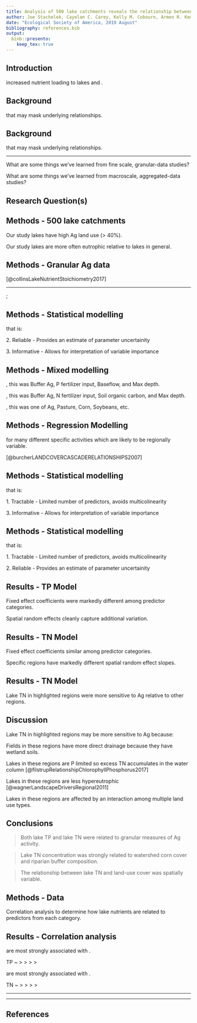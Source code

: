 ```yaml
---
title: Analysis of 500 lake catchments reveals the relationship between crop type, fertilizer and manure inputs and lake nutrient concentrations
author: Joe Stachelek, Cayelan C. Carey, Kelly M. Cobourn, Armen R. Kemanian, Tyler Wagner, Kathleen C. Weathers, Weizhe Weng and Patricia A. Soranno
date: "Ecological Society of America, 2019 August"
bibliography: references.bib
output: 
  binb::presento:
    keep_tex: true
---
```


## Introduction
\small

\alert{Ag land-use is associated with} increased nutrient loading to lakes and \alert{higher nutrient concentrations}.

\vspace{1em}

\centerline{\includegraphics[width=11cm]{images/tn_vs_ag.png}}\hspace*{8cm}

## Background
\small

\alert{Ag land-use is an aggregated measure} that may mask underlying relationships.

  \begin{figure}
    \includegraphics[width=11cm]{../../JournalSubmissions/lagos_ag/figures/cdl_vs_nlcd-1.png}
  \end{figure}

## Background
\small

\alert{Watershed land-use summaries are spatially coarse measures} that may mask underlying relationships.

  \begin{figure}
    \includegraphics[width=11cm]{../../JournalSubmissions/lagos_ag/figures/satellite-1.png}
  \end{figure}

____

\small

<!-- Matrix contrast between detailed Ag and scale -->
<!--  2 x 2 -->
<!--  2 x 2 -->
<!-- Macroscale vs fine scale -->
<!-- Granular Ag vs detailed Ag -->
\vspace{-1em}

\begin{figure}
    \includegraphics[width=11cm]{images/granularity.png}
  \end{figure}

What are some things we’ve learned from fine scale, granular-data studies?

What are some things we’ve learned from macroscale, aggregated-data studies?

## Research Question(s)
\small

\textbf{1. Are more granular measures of Ag activity related to lake water quality (TN, TP) across hundreds of lakes and their watersheds?}

\vspace{1em}

\textbf{2. Do relationships between Ag activities and lake water quality vary spatially among hydrologic and climatic regions?}

<!-- [**Pictures?**] -->

## Methods - 500 lake catchments
\small

\begin{figure}
\includegraphics[width=6cm]{../../JournalSubmissions/lagos_ag/figures/11_map-1.png}\hspace{1em}\includegraphics[width=4cm]{../../JournalSubmissions/lagos_ag/figures/trophic_state-1.png}
\end{figure}

Our study lakes have high Ag land use (> 40%).

Our study lakes are more often eutrophic relative to lakes in general.

## Methods - Granular Ag data
\small

\vspace{-2em}

\begin{columns}
\begin{column}{0.5\textwidth}
\begin{itemize}[leftmargin=*]
\item \begin{tabular}{cc}
        \raisebox{-.5\height}{\includegraphics[width=0.08\paperwidth]{images/input_key}} & Nutrient inputs - Fertilizer and manure applications
       \end{tabular}
\item \begin{tabular}{cc}
        \raisebox{-.5\height}{\includegraphics[width=0.08\paperwidth]{images/transport_key}} & Nutrient transport - Baseflow, soils, precipitation
        \end{tabular}
\item \begin{tabular}{cc}
        \raisebox{-.5\height}{\includegraphics[width=0.08\paperwidth]{images/proxy_key}} & Land-use cover - Specific crops, etc.
        \end{tabular}
\item \begin{tabular}{cc}
\raisebox{-.5\height}{\includegraphics[width=0.08\paperwidth]{images/buffer_key}} & Buffer composition - \emph{Land-use cover}
\end{tabular}
\item \begin{tabular}{cc}
\raisebox{-.5\height}{\includegraphics[width=0.08\paperwidth]{images/lake_key}} & Lake characteristics - Depth, area, etc.
\end{tabular}
\end{itemize}
\end{column}
\begin{column}{0.5\textwidth}
\begin{itemize}[leftmargin=*]
\item
\end{itemize}
\end{column}
\end{columns}

\tiny [@collinsLakeNutrientStoichiometry2017]

____

\tikz[overlay,remember picture] \node[opacity=1, at=(current page.center)]{%
  \includegraphics[width=0.9\paperwidth]{../../JournalSubmissions/lagos_ag/figures/dotplot-1}};

## Methods - Statistical modelling
\small

\alert{Build a multivariate model to explain nutrients in lakes} that is:

\vspace{1em}

\textbf{1. Tractable - Limited number of predictors, avoids multicolinearity}

2\. Reliable - Provides an estimate of parameter uncertainity

3\. Informative - Allows for interpretation of variable importance

## Methods - Mixed modelling
\small

\textbf{One variable from each predictor category was treated as a global (fixed) effect}

\alert{For TP}, this was Buffer Ag, P fertilizer input, Baseflow, and Max depth.

\alert{For TN}, this was Buffer Ag, N fertilizer input, Soil organic carbon, and Max depth.

\textbf{Watershed land-use cover was treated as a spatially varying (random) effect}

\alert{For TN, TP}, this was one of Ag, Pasture, Corn, Soybeans, etc.

<!-- Many of the variables within predictor categories are related. -->

<!-- Choose fixed effect variables based on the single strongest relationship from the prior correlation analysis. -->

<!-- to intrepret the relative influence of each _category_ of predictors. -->

\vspace{1em}



<!-- [**figure**] -->

<!-- Therefore, \alert{we modelled a global relationship between most variables and lake nutrients}. -->

<!-- [**Cartoon model descriptions**] -->

<!-- Why are proxy variables used for spatial random effects? -->

<!-- Which variables were assigned to each category? -->

<!-- Modelling justification from Collins XXXX as well as Filstrup 2018. -->

## Methods - Regression Modelling
\small

<!-- Choose random effect variable(s) that we expect to vary regionally. -->

\alert{Watershed land use is a proxy} for many different specific activities which are likely to be regionally variable. \par \vspace{-1em}\tiny[@burcherLANDCOVERCASCADERELATIONSHIPS2007]\small

<!-- Evaluate spatial variation in the relationships between lake nutrients and Ag proxies. -->

<!-- ### Assumption 2 -->



\begin{figure}
    \includegraphics[width=11cm]{../../JournalSubmissions/lagos_ag/figures/02_hierarchical_demo-1.png}
  \end{figure}

<!-- Therefore, \alert{we modelled the relationship between land use variables and lake nutrients as spatially variable}.  -->

<!-- Spatial random effects estimates are weighted by sample size. -->
<!-- \vspace{1em} -->

## Methods - Statistical modelling
\small

\alert{Build a multivariate model to explain nutrients in lakes} that is:

\vspace{1em}

1\. Tractable - Limited number of predictors, avoids multicolinearity

\textbf{2. Reliable - Provides an estimate of parameter uncertainity}

3\. Informative - Allows for interpretation of variable importance

## Methods - Statistical modelling
\small

\alert{Build a multivariate model to explain nutrients in lakes} that is:

\vspace{1em}

1\. Tractable - Limited number of predictors, avoids multicolinearity

2\. Reliable - Provides an estimate of parameter uncertainity

\textbf{3. Informative - Allows for interpretation of variable importance}

## Results - TP Model 
\small

Fixed effect coefficients were markedly different among predictor categories.
<!-- # Note how different in magnitude baseflow and max depth are from the others. 
A one sd change in either will have a large effect on the fitted value -->

Spatial random effects cleanly capture additional variation.

  \begin{columns}
\begin{column}{0.6\textwidth}
    \includegraphics[height=5.0cm]{../../JournalSubmissions/lagos_ag/figures/tp_summary-1.png}
\end{column}
\begin{column}{0.4\textwidth}
  \includegraphics[height=5.0cm]{../../JournalSubmissions/lagos_ag/figures/tp_re-1.png}
\end{column}
\end{columns}
  
## Results - TN Model 
\small

Fixed effect coefficients similar among predictor categories.

Specific regions have markedly different spatial random effect slopes.

\begin{columns}
\begin{column}{0.6\textwidth}
    \includegraphics[height=5.0cm]{../../JournalSubmissions/lagos_ag/figures/tn_summary-1.png}
\end{column}
\begin{column}{0.4\textwidth}
  \includegraphics[height=5.0cm]{../../JournalSubmissions/lagos_ag/figures/tn_re-1.png}
\end{column}
\end{columns}

## Results - TN Model
\small

Lake TN in highlighted regions were more sensitive to Ag relative to other regions.
\vspace{2em}

\begin{columns}
\column{5.5cm}
  \includegraphics[width=5.5cm]{../../JournalSubmissions/lagos_ag/figures/tn_re_hu4-1.png}
\column{5.5cm}
  \includegraphics[width=5.5cm]{../../JournalSubmissions/lagos_ag/figures/tn_re_compare-1.png}
\end{columns}
  
## Discussion
\small

Lake TN in highlighted regions may be more sensitive to Ag because:
\vspace{2em}

Fields in these regions have more direct drainage because they have wetland soils.

Lakes in these regions are P limited so excess TN accumulates in the water column \tiny[@filstrupRelationshipChlorophyllPhosphorus2017]\small

Lakes in these regions are less hypereutrophic \tiny[@wagnerLandscapeDriversRegional2011]\small
<!-- 18 percent vs 12 percent (jsta calculated) -->
<!-- TN not lower in these regions but still ... -->

Lakes in these regions are affected by an interaction among multiple land use types.



## Conclusions
\small

\textbf{1. Are more granular measures of Ag activity related to lake water quality (TN, TP) across hundreds of lakes and their watersheds?}

> Both lake TP and lake TN were related to granular measures of Ag activity.

> Lake TN concentration was strongly related to watershed corn cover and riparian buffer composition.

\vspace{-0.5em}

\textbf{2. Do relationships between Ag activities and lake water quality vary spatially among hydrologic and climatic regions?}

> The relationship between lake TN and land-use cover was spatially variable. 

<!-- This variability may be related to differences in lake TP, atmospheric nitrogen deposition, or soil clay content. -->

<!-- Lake TP was most strongly related to Non-ag and transport variables like lake depth and baseflow.  -->

<!-- Lake TP is well described by a global model not accounting for inter-regional variation in predictor relationships. -->

<!-- The Lake TN models using Corn as a primary landuse variable had higher predictive accuracy than models using row crop cover. -->

<!-- \tiny \small (cite Collins et al. 2017) -->

## Methods - Data
\small

\textblockcolour{colorlgray}
\begin{textblock}{12}(1,6)
\small
Inputs \hspace{17pt} - Fertilizer and manure applications\\Land use \hspace{2pt} - Ag, Pasture, Row crop, Corn, Soybeans, \\ \hspace{62pt} N-fixers, Small grains\\Transport \hspace{0pt} - Baseflow, Soil characteristics, Precipitation\\Buffers \hspace{13pt} - See \emph{Land use}\\Lake \hspace{26pt} - Max depth, Area, etc.
\end{textblock}

Correlation analysis to determine how lake nutrients are related to predictors from each category.

\begin{center}
\includegraphics[width=0.85\paperwidth]{images/correlation_diagram.png}
\end{center}

## Results - Correlation analysis
\small

\alert{Lake phosphorus concentrations} are most strongly associated with \alert{lake characteristics and measures of watershed nutrient transport}.

TP ~ \raisebox{-.35\height}{\includegraphics[width=0.1\paperwidth]{images/lake_key}} > \raisebox{-.35\height}{\includegraphics[width=0.1\paperwidth]{images/transport_key}} > \raisebox{-.35\height}{\includegraphics[width=0.1\paperwidth]{images/proxy_key}} > \raisebox{-.35\height}{\includegraphics[width=0.1\paperwidth]{images/buffer_key}} > \raisebox{-.35\height}{\includegraphics[width=0.1\paperwidth]{images/input_key}}

\vspace{0.5em}

\alert{Lake nitrogen concentrations} are most strongly associated with \alert{agricultural land use and the composition of riparian buffers}.

TN ~ \raisebox{-.35\height}{\includegraphics[width=0.1\paperwidth]{images/proxy_key}} > \raisebox{-.35\height}{\includegraphics[width=0.1\paperwidth]{images/buffer_key}} > \raisebox{-.35\height}{\includegraphics[width=0.1\paperwidth]{images/input_key}} > \raisebox{-.35\height}{\includegraphics[width=0.1\paperwidth]{images/lake_key}} > \raisebox{-.35\height}{\includegraphics[width=0.1\paperwidth]{images/transport_key}}

____

____

## References

\tiny
